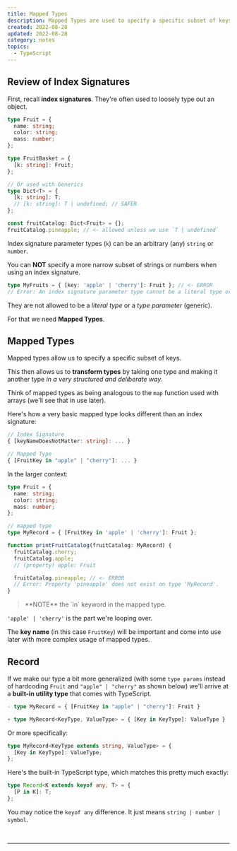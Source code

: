 ```yaml
---
title: Mapped Types
description: Mapped Types are used to specify a specific subset of keys and allow us to transform types in a structured and deliberate way. Mapped Types are similar to the map function for arrays. The TypeScript utility Record is an example of a mapped type.
created: 2022-08-28
updated: 2022-08-28
category: notes
topics:
  - TypeScript
---
```


## Review of Index Signatures

First, recall **index signatures**. They're often used to loosely type out an object.

```ts
type Fruit = {
  name: string;
  color: string;
  mass: number;
};

type FruitBasket = {
  [k: string]: Fruit;
};

// Or used with Generics
type Dict<T> = {
  [k: string]: T;
  // [k: string]: T | undefined; // SAFER
};

const fruitCatalog: Dict<Fruit> = {};
fruitCatalog.pineapple; // <- allowed unless we use `T | undefined`
```

Index signature parameter types (`k`) can be an arbitrary (any) `string` or `number`.

You can **NOT** specify a more narrow subset of strings or numbers when using an index signature.

```ts
type MyFruits = { [key: 'apple' | 'cherry']: Fruit }; // <- ERROR
// Error: An index signature parameter type cannot be a literal type or generic type. Consider using a mapped object type instead.
```

They are not allowed to be a _literal type_ or a _type parameter_ (generic).

For that we need **Mapped Types**.

## Mapped Types

Mapped types allow us to specify a specific subset of keys.

This then allows us to **transform types** by taking one type and making it another type _in a very structured and deliberate way_.

Think of mapped types as being analogous to the `map` function used with arrays (we'll see that in use later).

Here's how a very basic mapped type looks different than an index signature:

```ts
// Index Signature
{ [keyNameDoesNotMatter: string]: ... }

// Mapped Type
{ [FruitKey in "apple" | "cherry"]: ... }
```

In the larger context:

```ts
type Fruit = {
  name: string;
  color: string;
  mass: number;
};

// mapped type
type MyRecord = { [FruitKey in 'apple' | 'cherry']: Fruit };

function printFruitCatalog(fruitCatalog: MyRecord) {
  fruitCatalog.cherry;
  fruitCatalog.apple;
  // (property) apple: Fruit

  fruitCatalog.pineapple; // <- ERROR
  // Error: Property 'pineapple' does not exist on type 'MyRecord'.
}
```

<blockquote className="attention">
  **NOTE** the `in` keyword in the mapped type.
</blockquote>

`'apple' | 'cherry'` is the part we're looping over.

The **key name** (in this case `FruitKey`) will be important and come into use later with more complex usage of mapped types.

## Record

If we make our type a bit more generalized (with some `type params` instead of hardcoding `Fruit` and `"apple" | "cherry"` as shown below) we'll arrive at a **built-in utility type** that comes with TypeScript.

```ts
- type MyRecord = { [FruitKey in "apple" | "cherry"]: Fruit }

+ type MyRecord<KeyType, ValueType> = { [Key in KeyType]: ValueType }
```

Or more specifically:

```ts
type MyRecord<KeyType extends string, ValueType> = {
  [Key in KeyType]: ValueType;
};
```

Here's the built-in TypeScript type, which matches this pretty much exactly:

```ts
type Record<K extends keyof any, T> = {
  [P in K]: T;
};
```

You may notice the `keyof any` difference. It just means `string | number | symbol`.

<br />

<IntermediateTSCourse />

---

<LastUpdated updated={updated} />
